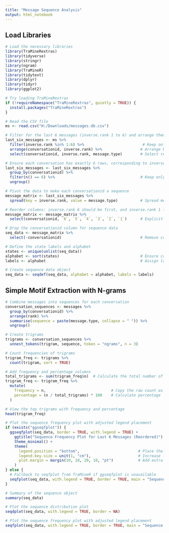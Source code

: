 ---
title: "Message Sequence Analysis"
output: html_notebook
---

## Load Libraries
```{r}
# Load the necessary libraries
library(TraMineRextras)
library(tidyverse)
library(stringr)
library(ngram)
library(TraMineR)
library(tidytext)
library(dplyr)
library(tidyr)
library(ggplot2)

# Try loading TraMineRextras
if (!requireNamespace("TraMineRextras", quietly = TRUE)) {
  install.packages("TraMineRextras")
}
```


```{r}
# Read the CSV file
ms <- read.csv("H:/Downloads/messages.db.csv")

# Filter for the last 6 messages (inverse.rank 1 to 6) and arrange them
last_six_messages <- ms %>%
  filter(inverse.rank %in% 1:6) %>%                          # Keep only inverse.rank from 1 to 6
  arrange(conversationid, inverse.rank) %>%                 # Arrange by conversationid and inverse.rank
  select(conversationid, inverse.rank, message.type)        # Select relevant columns

# Ensure each conversation has exactly 6 rows, corresponding to inverse.rank 1 to 6
last_six_messages <- last_six_messages %>%
  group_by(conversationid) %>%
  filter(n() == 6) %>%                                      # Keep only conversations with exactly 6 messages
  ungroup()

# Pivot the data to make each conversationid a sequence
message_matrix <- last_six_messages %>%
  spread(key = inverse.rank, value = message.type)          # Spread message types across inverse.rank columns

# Reorder columns: inverse.rank 6 should be first, and inverse.rank 1 last
message_matrix <- message_matrix %>%
  select(conversationid, `6`, `5`, `4`, `3`, `2`, `1`)      # Explicitly reorder columns

# Drop the conversationid column for sequence data
seq_data <- message_matrix %>%
  select(-conversationid)                                   # Remove conversationid to retain only sequences

# Define the state labels and alphabet
states <- unique(unlist(seq_data))
alphabet <- sort(states)                                    # Ensure consistent ordering of states
labels <- alphabet                                          # Assign labels as the states themselves

# Create sequence data object
seq_data <- seqdef(seq_data, alphabet = alphabet, labels = labels)

```


## Simple Motif Extraction with N-grams
```{r}
# Combine messages into sequences for each conversation
conversation_sequences <- messages %>%
  group_by(conversationid) %>%
  arrange(rank) %>%
  summarise(sequence = paste(message.type, collapse = " ")) %>%
  ungroup()

# Create trigrams
trigrams <- conversation_sequences %>%
  unnest_tokens(trigram, sequence, token = "ngrams", n = 3)

# Count frequencies of trigrams
trigram_freq <- trigrams %>%
  count(trigram, sort = TRUE)

# Add frequency and percentage columns
total_trigrams <- sum(trigram_freq$n)  # Calculate the total number of trigrams
trigram_freq <- trigram_freq %>%
  mutate(
    frequency = n,                             # Copy the raw count as 'frequency'
    percentage = (n / total_trigrams) * 100    # Calculate percentage
  )

# View the top trigrams with frequency and percentage
head(trigram_freq)

```



```{r}
# Plot the sequence frequency plot with adjusted legend placement
if (exists("ggseqfplot")) {
  ggseqfplot(seq_data, border = TRUE, with.legend = TRUE) +
    ggtitle("Sequence Frequency Plot for Last 6 Messages (Reordered)") +
    theme_minimal() +
    theme(
      legend.position = "bottom",                          # Place the legend at the bottom
      legend.key.size = unit(1, "cm"),                     # Increase legend key size for better visibility
      plot.margin = margin(10, 10, 20, 10, "pt")           # Add extra margin below the plot for the legend
    )
} else {
  # Fallback to seqfplot from TraMineR if ggseqfplot is unavailable
  seqfplot(seq_data, with.legend = TRUE, border = TRUE, main = "Sequence Frequency Plot for Last 6 Messages (Reordered)")
}

```
```{r}
# Summary of the sequence object
summary(seq_data)

# Plot the sequence distribution plot
seqdplot(seq_data, with.legend = TRUE, border = NA)

# Plot the sequence frequency plot with adjusted legend placement
seqfplot(seq_data, with.legend = TRUE, border = TRUE, main = "Sequence Frequency Plot for Last 6 Messages")

```


